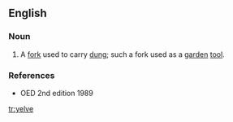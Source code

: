 ==English==

===Noun===
{{en-noun}}

#{{obsolete}} A [[fork]] used to carry [[dung]]; such a fork used as a [[garden]] [[tool]].

===References===
*OED 2nd edition 1989

[[tr:yelve]]
